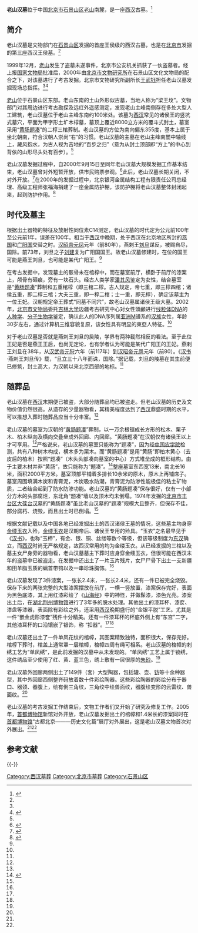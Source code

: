 {{文物保护单位
| 级别 = 省级
| 省区市 = 北京市
| 图片 = 
| 名称 = 老山汉墓
| 编号 = 6-7
| 分类 = 古墓葬
| 时代 = [[西汉|西汉]]
| 所在 = [[石景山区|石景山区]]老山西街15号老山驾校内
| 登录 = 2001年7月12日
}}

'''老山汉墓'''位于中国[[北京市|北京市]][[石景山区|石景山区]][[老山_(石景山区)|老山]]南麓，是一座[[西汉|西汉]]古墓。<ref name=bjdq>{{Cite web |url=http://www.bjdfz.gov.cn/ShowNewsLevel3.jsp?NewsID=1371 |title=老山汉墓，北京市地情资料网，2009-2-25 |access-date=2013-04-06 |archive-date=2019-06-13 |archive-url=https://web.archive.org/web/20190613221944/http://www.bjdfz.gov.cn/ShowNewsLevel3.jsp?NewsID=1371 |dead-url=no }}</ref>

==简介==
老山汉墓是文物部门在[[石景山区|石景山区]]发掘的首座王侯级的西汉古墓，也是在[[北京市|北京市]]发掘的第三座西汉王侯墓。<ref name=bjdq/>

1999年12月，[[老山_(石景山区)|老山]]发生了盗墓未遂事件，北京市公安机关抓获了一伙盗墓者。经上报[[国家文物局|国家文物局]]批准后，2000年由[[北京市文物研究所|北京市文物研究所]]在石景山区文化文物局的配合之下，对该墓进行了考古发掘。北京市文物研究所副所长[[王武钰|王武钰]]担任老山汉墓发掘现场总指挥。<ref name=bjdq/><ref name=sina>{{Cite web |url=http://sports.sina.com.cn/s/2005-12-14/1049731412s.shtml |title=走进新首博 老山汉墓文物首次展出，新浪，2005年12月14日 |access-date=2013-04-06 |archive-date=2020-10-24 |archive-url=https://web.archive.org/web/20201024150611/http://sports.sina.com.cn/s/2005-12-14/1049731412s.shtml |dead-url=no }}</ref>

[[老山_(石景山区)|老山]]位于石景山区东部。老山东南的土山外形似古墓，当地人称为“梁王坟”。文物部门对其周边进行考古勘探及远红外遥感测定，发现老山主峰南侧存在多处大型人工建筑，老山汉墓位于老山主峰东南约100米处。该墓为[[西汉|西汉]]常见的诸侯王的竖坑式墓穴，平面为甲字形土圹木椁墓，墓顶上覆近8000立方米的覆斗式封土，墓室采用“[[黄肠题凑|黄肠题凑]]”的二椁三棺葬制。老山汉墓的方位为南向偏东355度，基本上属于坐北朝南，符合汉朝人崇尚“右”的习惯。老山汉墓的主墓在老山主峰南麓中轴线上，藏风抱水，为古人视为吉地的“百步之归”（意为从封土顶部即“方上”的中心到背依的山形尽头处有百步）。<ref name=bjdq/>

老山汉墓发掘过程中，自2000年9月15日至同年老山汉墓大规模发掘工作基本结束，老山汉墓曾对外短暂开放，供市民购票参观。<ref>{{Cite web |url=http://www.qzwb.com/gb/content/2000-09/14/content_20222.htm |title=老山汉墓将对外开放，东南早报，2000-09-14 |access-date=2013-04-06 |archive-url=https://web.archive.org/web/20200508164903/http://www.qzwb.com/gb/content/2000-09/14/content_20222.htm |archive-date=2020-05-08 |dead-url=yes }}</ref>此后，老山汉墓长期关闭，不对外开放。<ref>{{Cite web |url=http://news.sohu.com/2004/04/01/17/news219691723.shtml |title=老山汉墓仍未开放，搜狐，2004年04月1日 |access-date=2013年4月6日 |archive-date=2020年10月23日 |archive-url=https://web.archive.org/web/20201023085836/http://news.sohu.com/2004/04/01/17/news219691723.shtml |dead-url=no }}</ref>在2000年的发掘过程中，北京银河金属结构工程有限责任公司总经理、高级工程师张福海捐建了一座金属防护棚，该防护棚将老山汉墓整体封闭起来，起到防护作用。<ref>{{Cite web |url=http://edu.sina.com.cn/wander/2000-06-08/4097.shtml |title=老山汉墓防护棚奥秘何在，新浪，2000-06-08 |access-date=2013-04-06 |archive-date=2020-10-25 |archive-url=https://web.archive.org/web/20201025160125/http://edu.sina.com.cn/wander/2000-06-08/4097.shtml |dead-url=no }}</ref>

==时代及墓主==
根据出土器物的特征及放射性同位素C14测定，老山汉墓的时代定为公元前100年至公元前1年，误差在100年。相当于[[西汉|西汉]]中晚期，处于西汉在北京地区所封的[[燕国_(汉朝)|燕国]]和[[广阳国|广阳国]]交替之时。[[汉昭帝|汉昭帝]][[元凤|元凤]]元年（前80年），燕剌王[[刘旦|刘旦]]谋反，被赐自尽，国除。前73年，刘旦之子[[刘建_(燕王)|刘建]]复为广阳国国王。故老山汉墓修建时，在位的国王可能是燕王刘旦，也可能是某代广阳王。<ref name=bjdq/>

在考古发掘中，发现墓主的骸骨未在棺椁中，而在墓室前厅，横卧于前厅的漆案上，颅骨有砸痕，旁有一块石头。经古人类学家[[潘其风|潘其风]]鉴定为女性，结合墓室是“[[黄肠题凑|黄肠题凑]]”葬制和五重棺椁（即三棺二椁。古人规定，帝七重，即三椁四棺；诸侯五重，即二椁三棺；大夫三重，即一椁二棺；士一重，即无椁），确定该墓主为一位王妃。汉朝规定帝王葬式“同墓不同穴”，故老山汉墓属诸侯王级大墓。2002年，[[北京市文物局|北京市文物局]]委托[[吉林大学|吉林大学]]边疆考古研究中心对女性頭顱进行[[线粒体DNA|线粒体DNA]]的[[人种学|人种学]]、[[分子生物学|分子生物学]]鉴定，确认此人的DNA序列属[[亚洲|亚洲]]M谱系的[[汉族|汉族]]女性，年龄30岁左右，通过计算机三维容貌复原，该女性具有明显的東亞人特征。<ref name=bjdq/>

对于老山汉墓是否就是燕剌王刘旦的戾陵，学界有两种截然相反的看法。至于此位王妃是否是燕王王后，也尚无定论，也有学者认为可能是某代广阳王的王妃。燕剌王刘旦在38年，从[[汉武帝|汉武帝]][[元狩|元狩]]六年（前117年）到[[汉昭帝|汉昭帝]][[元凤|元凤]]元年（前80）。《[[汉书|汉书]]·燕剌王刘旦传》载，“旦立三十八年而诛，国除。”据记载，刘旦的陵墓在其生前便已修筑，封土高大，为汉朝以来北京西部的地标。<ref name=bjdq/>

==随葬品==
老山汉墓在[[西汉|西汉]]末期便已被盗，大部分随葬品均已被盗走。但老山汉墓的历史及文物价值仍然很高。从遗存的少量器物看，其精美程度达到了[[西汉|西汉]]鼎盛时期的水平，可以推想入葬时随葬品应当十分丰富。<ref name=bjdq/>

老山汉墓的墓室为汉朝的“[[黄肠题凑|黄肠题凑]]”葬制，以一万余根锯成长方形的松木、栗子木、柏木纵向及横向交叠垒成外回廊、内回廊。“黄肠题凑”在汉朝仅有诸侯王以上才可享用。<ref name=bjdq/>严格说来，老山汉墓的墓室只能称为“题凑”，因为经[[中国农学院|中国农学院]]检测，共有八种树木构成，横木多为栗木。而“黄肠题凑”是用“黄肠”即柏木黄心（去皮后的柏木）按照“题凑”（木头头部凑向墓室的中心）方式堆垒成的框形结构。由于主要木材并非“黄肠”，故只能称为“题凑”。<ref>{{Cite web |url=http://sports.eastday.com/eastday/wxhg/zhwz/userobject1ai1391473.html |title=老山汉墓，文学会馆，2005年8月29日 |access-date=2013年4月6日 |archive-date=2016年3月4日 |archive-url=https://web.archive.org/web/20160304184941/http://sports.eastday.com/eastday/wxhg/zhwz/userobject1ai1391473.html |dead-url=yes }}</ref>整座墓室东西宽13米，南北长16米，面积2000平方米。墓室顶部平铺着多排长10余米的原木，原木上再铺席子。墓室周围填满木炭和青膏泥，木炭吸水防潮，青膏泥为防渗性能极佳的粘土矿物质，二者结合起到了防水防渗功能。老山汉墓的“黄肠题凑”保存很好，仅有一小部分方木的头部腐烂，东北角“题凑”墙以及顶木均未倒塌。1974年发掘的[[北京市|北京市]][[丰台区|丰台区]][[大葆台汉墓|大葆台汉墓]]的“黄肠题凑”虽比老山汉墓的“题凑”规模大且整齐，但保存不佳，部分腐朽、烧毁，而且出土时已倒塌。<ref name=bjdq/>

根据文献记载以及中国各地已经发掘出土的西汉诸侯王墓的情况，这些墓主均身穿[[金缕玉衣|金缕玉衣]]入殓，[[金缕玉衣|金缕玉衣]]是汉朝帝后、诸侯王专用的殓具。“玉衣”之名最早见于《[[汉书|汉书]]》，也称“玉柙”，有金、银、铜、丝缕等数个等级，但该等级制度为[[东汉|东汉]]确立，而[[西汉|西汉]]时尚无严格规定，故西汉常用的均为金缕玉衣。从已经发掘的三棺以及墓主女尸身旁的器物看，老山汉墓墓主下葬时应身穿金缕玉衣，但很可能在西汉末年的盗墓中已被盗走。在发掘中还出土了一片玉片残片，女尸尸骨下出土一支新疆和田羊脂玉质的螭首带钩以及一串珍珠胸饰。<ref name=bjdq/>

老山汉墓发现了3件漆案，一张长2.4米，一张长2.4米，还有一件已被完全烧毁。保存下来的两张完整的大型漆案摆放在前厅，一横一竖放置，漆案保存完好，表面为黑色底漆，其上用红漆彩绘了《[[山海经|山海经]]》中的神怪，并做髹漆，漆色光亮。漆案出土后，在[[湖北|湖北]][[荆州博物馆|荆州博物馆]]进行了3年多的脱水处理。其他出土的漆耳杯、漆奁、漆盘等漆器，表面除有彩绘之外，还采用[[西汉|西汉]]晚期盛行的“金银平脱”工艺。尤其是一件“嵌金虎形漆奁”残件十分精美。还有一件漆耳杯的杯底外侧上有“东宫”二字，其他漆耳杯的口沿镶嵌了银饰，称 “扣器”。<ref name=bjdq/><ref name=sina/>

老山汉墓还出土了一件单凤花纹的棺幛，其图案精致独特，面积很大，保存完好。棺椁下葬时，棺盖上通常罩一层棺幛，棺幛四周有绳可相系。老山汉墓的棺幛的刺绣工艺为“单凤绣”，是此前发掘的汉墓中从未发现的。“单凤绣”工艺上属于锁绣，这件绣品至少使用了红、黄、蓝三色，绣上敷有一层很厚的[[朱砂|朱砂]]。<ref name=bjdq/>

老山汉墓外回廊两侧出土了149件（套）大型陶器，包括罐、壶、[[钫_(器皿)|钫]]等十余种器型，其中外回廊西侧整齐码放着数十件彩绘陶器。这些彩绘陶器的彩绘分布于器口、器颈、器腹上，绘有倒三角纹，三角纹中绘兽面纹，器腹绘变形的云雷纹、兽面纹。<ref name=bjdq/>

老山汉墓的考古发掘工作结束后，文物工作者们又开始了研究及修复工作。2005年，[[首都博物馆|首都博物馆]]新馆对外开放，老山汉墓发掘出土的棺幛和1.4米长的漆案同时在[[首都博物馆|首都博物馆]]“古都北京———历史文化篇”展厅对外展出，这是老山汉墓文物首次对外展出。<ref name=bjdq/><ref name=sina/>

== 参考文献 ==
{{Reflist}}

{{-}}
{{北京市文物保护单位}}

[[Category:西汉墓葬|Category:西汉墓葬]]
[[Category:北京市墓葬|Category:北京市墓葬]]
[[Category:石景山区|Category:石景山区]]